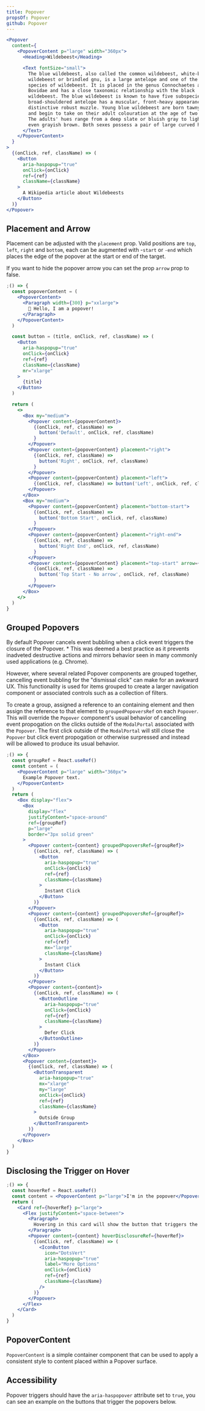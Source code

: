 ```yaml
---
title: Popover
propsOf: Popover
github: Popover
---
```


```jsx
<Popover
  content={
    <PopoverContent p="large" width="360px">
      <Heading>Wildebeest</Heading>

      <Text fontSize="small">
        The blue wildebeest, also called the common wildebeest, white-bearded
        wildebeest or brindled gnu, is a large antelope and one of the two
        species of wildebeest. It is placed in the genus Connochaetes and family
        Bovidae and has a close taxonomic relationship with the black
        wildebeest. The blue wildebeest is known to have five subspecies. This
        broad-shouldered antelope has a muscular, front-heavy appearance, with a
        distinctive robust muzzle. Young blue wildebeest are born tawny brown,
        and begin to take on their adult colouration at the age of two months.
        The adults' hues range from a deep slate or bluish gray to light gray or
        even grayish brown. Both sexes possess a pair of large curved horns.
      </Text>
    </PopoverContent>
  }
>
  {(onClick, ref, className) => (
    <Button
      aria-haspopup="true"
      onClick={onClick}
      ref={ref}
      className={className}
    >
      A Wikipedia article about Wildebeests
    </Button>
  )}
</Popover>
```

## Placement and Arrow

Placement can be adjusted with the `placement` prop. Valid positions are `top`, `left`, `right` and `bottom`, each can be augmented with -`start` or `-end` which places the edge of the popover at the start or end of the target.

If you want to hide the popover arrow you can set the prop `arrow` prop to false.

```jsx
;() => {
  const popoverContent = (
    <PopoverContent>
      <Paragraph width={300} p="xxlarge">
        👋 Hello, I am a popover!
      </Paragraph>
    </PopoverContent>
  )

  const button = (title, onClick, ref, className) => (
    <Button
      aria-haspopup="true"
      onClick={onClick}
      ref={ref}
      className={className}
      mr="xlarge"
    >
      {title}
    </Button>
  )

  return (
    <>
      <Box my="medium">
        <Popover content={popoverContent}>
          {(onClick, ref, className) =>
            button('Default', onClick, ref, className)
          }
        </Popover>
        <Popover content={popoverContent} placement="right">
          {(onClick, ref, className) =>
            button('Right', onClick, ref, className)
          }
        </Popover>
        <Popover content={popoverContent} placement="left">
          {(onClick, ref, className) => button('Left', onClick, ref, className)}
        </Popover>
      </Box>
      <Box my="medium">
        <Popover content={popoverContent} placement="bottom-start">
          {(onClick, ref, className) =>
            button('Bottom Start', onClick, ref, className)
          }
        </Popover>
        <Popover content={popoverContent} placement="right-end">
          {(onClick, ref, className) =>
            button('Right End', onClick, ref, className)
          }
        </Popover>
        <Popover content={popoverContent} placement="top-start" arrow={false}>
          {(onClick, ref, className) =>
            button('Top Start - No arrow', onClick, ref, className)
          }
        </Popover>
      </Box>
    </>
  )
}
```

## Grouped Popovers

By default Popover cancels event bubbling when a click event triggers the closure of the Popover. \* This was deemed a best practice as it prevents inadveted destructive actions and mirrors behavior seen in many commonly used applications (e.g. Chrome).

However, where several related Popover components are grouped together, cancelling event bubbling for the "dismissal click" can make for an awkward UX. This functionality is used for items grouped to create a larger navigation component or associated controls such as a collection of filters.

To create a group, assigned a reference to an containing element and then assign the reference to that element to `groupedPopoversRef` on each `Popover`. This will override the `Popover` component's usual behavior of cancelling event propogation on the clicks outside of the `ModalPortal` associated with the `Popover`. The first click outside of the `ModalPortal` will still close the `Popover` but click event propogation or otherwise surpressed and instead will be allowed to produce its usual behavior.

```jsx
;() => {
  const groupRef = React.useRef()
  const content = (
    <PopoverContent p="large" width="360px">
      Example Popover text.
    </PopoverContent>
  )
  return (
    <Box display="flex">
      <Box
        display="flex"
        justifyContent="space-around"
        ref={groupRef}
        p="large"
        border="3px solid green"
      >
        <Popover content={content} groupedPopoversRef={groupRef}>
          {(onClick, ref, className) => (
            <Button
              aria-haspopup="true"
              onClick={onClick}
              ref={ref}
              className={className}
            >
              Instant Click
            </Button>
          )}
        </Popover>
        <Popover content={content} groupedPopoversRef={groupRef}>
          {(onClick, ref, className) => (
            <Button
              aria-haspopup="true"
              onClick={onClick}
              ref={ref}
              mx="large"
              className={className}
            >
              Instant Click
            </Button>
          )}
        </Popover>
        <Popover content={content}>
          {(onClick, ref, className) => (
            <ButtonOutline
              aria-haspopup="true"
              onClick={onClick}
              ref={ref}
              className={className}
            >
              Defer Click
            </ButtonOutline>
          )}
        </Popover>
      </Box>
      <Popover content={content}>
        {(onClick, ref, className) => (
          <ButtonTransparent
            aria-haspopup="true"
            mx="xlarge"
            my="large"
            onClick={onClick}
            ref={ref}
            className={className}
          >
            Outside Group
          </ButtonTransparent>
        )}
      </Popover>
    </Box>
  )
}
```

## Disclosing the Trigger on Hover

```jsx
;() => {
  const hoverRef = React.useRef()
  const content = <PopoverContent p="large">I'm in the popover</PopoverContent>
  return (
    <Card ref={hoverRef} p="large">
      <Flex justifyContent="space-between">
        <Paragraph>
          Hovering in this card will show the button that triggers the popover.
        </Paragraph>
        <Popover content={content} hoverDisclosureRef={hoverRef}>
          {(onClick, ref, className) => (
            <IconButton
              icon="DotsVert"
              aria-haspopup="true"
              label="More Options"
              onClick={onClick}
              ref={ref}
              className={className}
            />
          )}
        </Popover>
      </Flex>
    </Card>
  )
}
```

## PopoverContent

`PopoverContent` is a simple container component that can be used to apply a consistent style to content placed within a Popover surface.

## Accessibility

Popover triggers should have the `aria-haspopover` attribute set to `true`, you can see an example on the buttons that trigger the popovers below.
